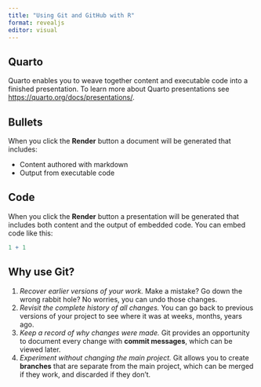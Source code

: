 ```yaml
---
title: "Using Git and GitHub with R"
format: revealjs
editor: visual
---
```


## Quarto

Quarto enables you to weave together content and executable code into a finished presentation. To learn more about Quarto presentations see <https://quarto.org/docs/presentations/>.

## Bullets

When you click the **Render** button a document will be generated that includes:

-   Content authored with markdown
-   Output from executable code

## Code

When you click the **Render** button a presentation will be generated that includes both content and the output of embedded code. You can embed code like this:

```r
1 + 1
```

## Why use Git?

::: incremental
1.  *Recover earlier versions of your work.* Make a mistake? Go down the wrong rabbit hole? No worries, you can undo those changes.
2.  *Revisit the complete history of all changes.* You can go back to previous versions of your project to see where it was at weeks, months, years ago.
3.  *Keep a record of why changes were made.* Git provides an opportunity to document every change with **commit messages**, which can be viewed later.
4.  *Experiment without changing the main project.* Git allows you to create **branches** that are separate from the main project, which can be merged if they work, and discarded if they don't.
:::
